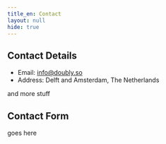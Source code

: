 ```yaml
---
title_en: Contact
layout: null
hide: true
---
```


<style>
</style>

## Contact Details

- Email: <a href='mailto:info@doubly.so'>info@doubly.so</a>
- Address: Delft and Amsterdam, The Netherlands

and more stuff

## Contact Form

goes here 
